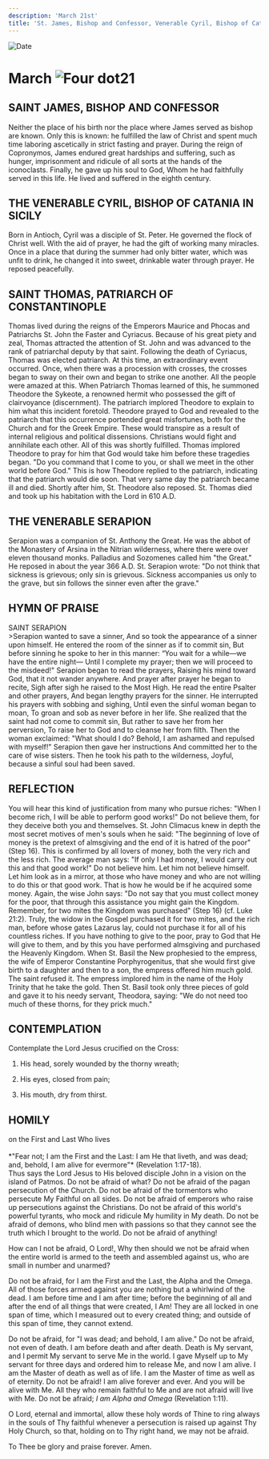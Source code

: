 ```yaml
---
description: 'March 21st'
title: 'St. James, Bishop and Confessor, Venerable Cyril, Bishop of Catania, St. Thomas, Patriarch of Constantinople, Venerable Serapion'
---
```


<CustomPaginator />
<RunningHead />

<Image src="/title-imprint.png" height={68} width={50} alt="Date" className="title-imprint"/>

# <div id="date">March <Image className="four-dot" src="/four-dot.png" height={15} width={15} alt="Four dot" />21</div>

## SAINT JAMES, BISHOP AND CONFESSOR

Neither the place of his birth nor the place where James served as bishop are known. Only this is known: he fulfilled the law of Christ and spent much time laboring ascetically in strict fasting and prayer. During the reign of Copronymos, James endured great hardships and suffering, such as hunger, imprisonment and ridicule of all sorts at the hands of the iconoclasts. Finally, he gave up his soul to God, Whom he had faithfully served in this life. He lived and suffered in the eighth century.

## THE VENERABLE CYRIL, BISHOP OF CATANIA IN SICILY

Born in Antioch, Cyril was a disciple of St. Peter. He governed the flock of Christ well. With the aid of prayer, he had the gift of working many miracles. Once in a place that during the summer had only bitter water, which was unfit to drink, he changed it into sweet, drinkable water through prayer. He reposed peacefully.

## SAINT THOMAS, PATRIARCH OF CONSTANTINOPLE

Thomas lived during the reigns of the Emperors Maurice and Phocas and Patriarchs St. John the Faster and Cyriacus. Because of his great piety and zeal, Thomas attracted the attention of St. John and was advanced to the rank of patriarchal deputy by that saint. Following the death of Cyriacus, Thomas was elected patriarch. At this time, an extraordinary event occurred. Once, when there was a procession with crosses, the crosses began to sway on their own and began to strike one another. All the people were amazed at this. When Patriarch Thomas learned of this, he summoned Theodore the Sykeote, a renowned hermit who possessed the gift of clairvoyance (discernment). The patriarch implored Theodore to explain to him what this incident foretold. Theodore prayed to God and revealed to the patriarch that this occurrence portended great misfortunes, both for the Church and for the Greek Empire. These would transpire as a result of internal religious and political dissensions. Christians would fight and annihilate each other. All of this was shortly fulfilled. Thomas implored Theodore to pray for him that God would take him before these tragedies began. "Do you command that I come to you, or shall we meet in the other world before God." This is how Theodore replied to the patriarch, indicating that the patriarch would die soon. That very same day the patriarch became ill and died. Shortly after him, St. Theodore also reposed. St. Thomas died and took up his habitation with the Lord in 610 A.D.

## THE VENERABLE SERAPION

Serapion was a companion of St. Anthony the Great. He was the abbot of the Monastery of Arsina in the Nitrian wilderness, where there were over eleven thousand monks. Palladius and Sozomenes called him "the Great." He reposed in about the year 366 A.D. St. Serapion wrote: "Do not think that sickness is grievous; only sin is grievous. Sickness accompanies us only to the grave, but sin follows the sinner even after the grave."


## HYMN OF PRAISE
<div style={{textAlign:'center', color:'crimson', fontWeight:'bold'}}>
SAINT SERAPION
</div>
>Serapion wanted to save a sinner,  
And so took the appearance of a sinner upon himself.  
He entered the room of the sinner as if to commit sin,  
But before sinning he spoke to her in this manner:  
“You wait for a while—we have the entire night—  
Until I complete my prayer; then we will proceed to the misdeed!"  
Serapion began to read the prayers,  
Raising his mind toward God, that it not wander anywhere.  
And prayer after prayer he began to recite,  
Sigh after sigh he raised to the Most High.  
He read the entire Psalter and other prayers,  
And began lengthy prayers for the sinner.  
He interrupted his prayers with sobbing and sighing,  
Until even the sinful woman began to moan,  
To groan and sob as never before in her life.  
She realized that the saint had not come to commit sin,  
But rather to save her from her perversion,  
To raise her to God and to cleanse her from filth.  
Then the woman exclaimed: "What should I do?  
Behold, I am ashamed and repulsed with myself!"  
Serapion then gave her instructions  
And committed her to the care of wise sisters.  
Then he took his path to the wilderness,  
Joyful, because a sinful soul had been saved.  


## REFLECTION

You will hear this kind of justification from many who pursue riches: "When I become rich, I will be able to perform good works!" Do not believe them, for they deceive both you and themselves. St. John Climacus knew in depth the most secret motives of men's souls when he said: "The beginning of love of money is the pretext of almsgiving and the end of it is hatred of the poor" (Step 16). This is confirmed by all lovers of money, both the very rich and the less rich. The average man says: "If only I had money, I would carry out this and that good work!" Do not believe him. Let him not believe himself. Let him look as in a mirror, at those who have money and who are not willing to do this or that good work. That is how he would be if he acquired some money. Again, the wise John says: "Do not say that you must collect money for the poor, that through this assistance you might gain the Kingdom. Remember, for two mites the Kingdom was purchased" (Step 16) (cf. Luke 21:2). Truly, the widow in the Gospel purchased it for two mites, and the rich man, before whose gates Lazarus lay, could not purchase it for all of his countless riches. If you have nothing to give to the poor, pray to God that He will give to them, and by this you have performed almsgiving and purchased the Heavenly Kingdom. When St. Basil the New prophesied to the empress, the wife of Emperor Constantine Porphyrogenitus, that she would first give birth to a daughter and then to a son, the empress offered him much gold. The saint refused it. The empress implored him in the name of the Holy Trinity that he take the gold. Then St. Basil took only three pieces of gold and gave it to his needy servant, Theodora, saying: "We do not need too much of these thorns, for they prick much."


## CONTEMPLATION

Contemplate the Lord Jesus crucified on the Cross:

1. His head, sorely wounded by the thorny wreath;

2. His eyes, closed from pain;

3. His mouth, dry from thirst.


## HOMILY
<div style={{textAlign:'center', color:'crimson', fontWeight:'bold'}}>
on the First and Last Who lives
</div><br />
<div style={{textAlign:'right'}}>
*"Fear not; I am the First and the Last: I am He that liveth, and was dead; and, behold, I am alive for evermore"* (Revelation 1:17-18).
</div>
Thus says the Lord Jesus to His beloved disciple John in a vision on the island of Patmos. Do not be afraid of what? Do not be afraid of the pagan persecution of the Church. Do not be afraid of the tormentors who persecute My Faithful on all sides. Do not be afraid of emperors who raise up persecutions against the Christians. Do not be afraid of this world's powerful tyrants, who mock and ridicule My humility in My death. Do not be afraid of demons, who blind men with passions so that they cannot see the truth which I brought to the world. Do not be afraid of anything!

How can I not be afraid, O Lord!, Why then should we not be afraid when the entire world is armed to the teeth and assembled against us, who are small in number and unarmed?

Do not be afraid, for I am the First and the Last, the Alpha and the Omega. All of those forces armed against you are nothing but a whirlwind of the dead. I am before time and I am after time; before the beginning of all and after the end of all things that were created, I Am! They are all locked in one span of time, which I measured out to every created thing; and outside of this span of time, they cannot extend.

Do not be afraid, for "I was dead; and behold, I am alive." Do not be afraid, not even of death. I am before death and after death. Death is My servant, and I permit My servant to serve Me in the world. I gave Myself up to My servant for three days and ordered him to release Me, and now I am alive. I am the Master of death as well as of life. I am the Master of time as well as of eternity. Do not be afraid!  I am alive forever and ever. And you will be alive with Me. All they who remain faithful to Me and are not afraid will live with Me. Do not be afraid; *I am Alpha and Omega* (Revelation 1:11).

O Lord, eternal and immortal, allow these holy words of Thine to ring always in the souls of Thy faithful whenever a persecution is raised up against Thy Holy Church, so that, holding on to Thy right hand, we may not be afraid.

To Thee be glory and praise forever. Amen.